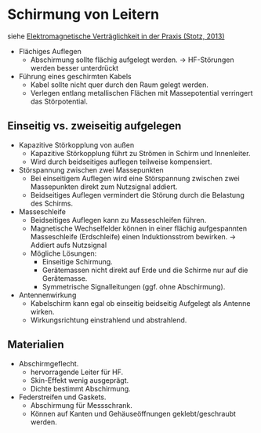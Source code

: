 # Schirmung von Leitern

siehe [Elektromagnetische Verträglichkeit in der Praxis (Stotz, 2013)](https://link.springer.com/book/10.1007/978-3-642-34345-2)

- Flächiges Auflegen
  - Abschirmung sollte flächig aufgelegt werden.
    -> HF-Störungen werden besser unterdrückt

- Führung eines geschirmten Kabels 
  - Kabel sollte nicht quer durch den Raum gelegt werden.
  - Verlegen entlang metallischen Flächen mit Massepotential verringert das Störpotential.
  
## Einseitig vs. zweiseitig aufgelegen

- Kapazitive Störkopplung von außen 
  - Kapazitive Störkopplung führt zu Strömen in Schirm und Innenleiter. 
  - Wird durch beidseitiges auflegen teilweise kompensiert.

- Störspannung zwischen zwei Massepunkten
  - Bei einseitigem Auflegen wird eine Störspannung zwischen zwei Massepunkten direkt zum Nutzsignal addiert.
  - Beidseitiges Auflegen vermindert die Störung durch die Belastung des Schirms.

- Masseschleife
  - Beidseitiges Auflegen kann zu Masseschleifen führen. 
  - Magnetische Wechselfelder können in einer flächig aufgespannten Masseschleife (Erdschleife) einen Induktionsstrom bewirken. 
    -> Addiert aufs Nutzsignal
  - Mögliche Lösungen:
    - Einseitige Schirmung.
    - Gerätemassen nicht direkt auf Erde und die Schirme nur auf die Gerätemasse.
    - Symmetrische Signalleitungen (ggf. ohne Abschirmung).

- Antennenwirkung
  - Kabelschirm kann egal ob einseitig beidseitig Aufgelegt als Antenne wirken. 
  - Wirkungsrichtung einstrahlend und abstrahlend. 


## Materialien

- Abschirmgeflecht. 
  - hervorragende Leiter für HF.
  - Skin-Effekt wenig ausgeprägt.
  - Dichte bestimmt Abschirmung.

- Federstreifen und Gaskets.
  - Abschirmung für Messschrank. 
  - Können auf Kanten und Gehäuseöffnungen geklebt/geschraubt werden. 


